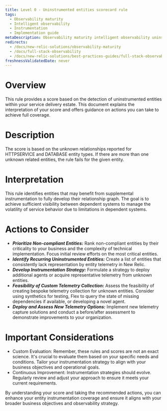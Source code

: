 ```yaml
---
title: Level 0 - Uninstrumented entities scorecard rule
tags:
  - Observability maturity
  - Intelligent observability
  - Instrumentation
  - Implementation guide
metaDescription: Observability maturity intelligent observability uninstrumented entities
redirects:
  - /docs/new-relic-solutions/observability-maturity
  - /docs/full-stack-observability
  - /docs/new-relic-solutions/best-practices-guides/full-stack-observability
freshnessValidatedDate: never
---
```


# Overview

This rule provides a score based on the detection of uninstrumented entities within your service delivery estate. This document explains the interpretation of your score and offers guidance on actions you can take to achieve full coverage.

# Description

The score is based on the unknown relationships reported for HTTPSERVICE and DATABASE entity types. If there are more than one unknown related entities, the rule fails for the given entity.

# Interpretation

This rule identifies entities that may benefit from supplemental instrumentation to fully develop their relationship graph. The goal is to achieve sufficient visibility between dependent systems to manage the volatility of service behavior due to limitations in dependent systems.

# Actions to Consider

- ***Prioritize Non-compliant Entities:*** Rank non-compliant entities by their criticality to your business and the complexity of technical implementation. Focus initial review efforts on the most critical entities.
- ***Identify Recurring Uninstrumented Entities:*** Create a list of entities that consistently lack representation by entity telemetry in New Relic.
- ***Develop Instrumentation Strategy:*** Formulate a strategy to deploy additional agents or acquire representative telemetry from unknown entities.
- ***Feasibility of Custom Telemetry Collection:*** Assess the feasibility of creating bespoke telemetry collection for unknown entities. Consider using synthetics for testing, Flex to query the state of missing dependencies if available, or developing a novel agent.
- ***Deploy and Assess New Telemetry Options:*** Implement new telemetry capture solutions and conduct a before/after assessment to demonstrate improvements to your organization.

# Important Considerations

* Custom Evaluation: Remember, these rules and scores are not an exact science. It's crucial to evaluate them based on your specific needs and conditions. Tailor your instrumentation strategy to align with your business objectives and operational goals.
* Continuous Improvement: Instrumentation strategies should evolve. Regularly review and adjust your approach to ensure it meets your current requirements.

By understanding your score and taking the recommended actions, you can enhance your entity instrumentation coverage and ensure it aligns with your broader business objectives and observability strategy.
